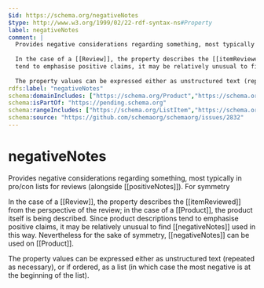 ```yaml
---
$id: https://schema.org/negativeNotes
$type: http://www.w3.org/1999/02/22-rdf-syntax-ns#Property
label: negativeNotes
comment: |
  Provides negative considerations regarding something, most typically in pro/con lists for reviews (alongside [[positiveNotes]]). For symmetry
  
  In the case of a [[Review]], the property describes the [[itemReviewed]] from the perspective of the review; in the case of a [[Product]], the product itself is being described. Since product descriptions
  tend to emphasise positive claims, it may be relatively unusual to find [[negativeNotes]] used in this way. Nevertheless for the sake of symmetry, [[negativeNotes]] can be used on [[Product]].
  
  The property values can be expressed either as unstructured text (repeated as necessary), or if ordered, as a list (in which case the most negative is at the beginning of the list).
rdfs:label: "negativeNotes"
schema:domainIncludes: ["https://schema.org/Product","https://schema.org/Review"]
schema:isPartOf: "https://pending.schema.org"
schema:rangeIncludes: ["https://schema.org/ListItem","https://schema.org/WebContent","https://schema.org/ItemList","https://schema.org/Text"]
schema:source: "https://github.com/schemaorg/schemaorg/issues/2832"
---
```


# negativeNotes

Provides negative considerations regarding something, most typically in pro/con lists for reviews (alongside [[positiveNotes]]). For symmetry 

In the case of a [[Review]], the property describes the [[itemReviewed]] from the perspective of the review; in the case of a [[Product]], the product itself is being described. Since product descriptions 
tend to emphasise positive claims, it may be relatively unusual to find [[negativeNotes]] used in this way. Nevertheless for the sake of symmetry, [[negativeNotes]] can be used on [[Product]].

The property values can be expressed either as unstructured text (repeated as necessary), or if ordered, as a list (in which case the most negative is at the beginning of the list).

